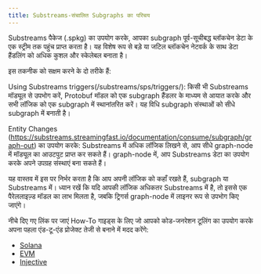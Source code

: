 ```yaml
---
title: Substreams-संचालित Subgraphs का परिचय
---
```


Substreams पैकेज (.spkg) का उपयोग करके, आपका subgraph पूर्व-सूचीबद्ध ब्लॉकचेन डेटा के एक स्ट्रीम तक पहुंच प्राप्त करता है। यह विशेष रूप से बड़े या जटिल ब्लॉकचेन नेटवर्क के साथ डेटा हैंडलिंग को अधिक कुशल और स्केलेबल बनाता है।

इस तकनीक को सक्षम करने के दो तरीके हैं:

Using Substreams triggers(/substreams/sps/triggers/): किसी भी Substreams मॉड्यूल से उपभोग करें, Protobuf मॉडल को एक subgraph हैंडलर के माध्यम से आयात करके और सभी लॉजिक को एक subgraph में स्थानांतरित करें। यह विधि subgraph संस्थाओं को सीधे subgraph में बनाती है।

Entity Changes (https://substreams.streamingfast.io/documentation/consume/subgraph/graph-out) का उपयोग करके: Substreams में अधिक लॉजिक लिखने से, आप सीधे graph-node में मॉड्यूल का आउटपुट प्राप्त कर सकते हैं। graph-node में, आप Substreams डेटा का उपयोग करके अपने उपग्रह संस्थाएं बना सकते हैं।

यह वास्तव में इस पर निर्भर करता है कि आप अपनी लॉजिक को कहाँ रखते हैं, subgraph या Substreams में। ध्यान रखें कि यदि आपकी लॉजिक अधिकतर Substreams में है, तो इससे एक पैरेललाइज़्ड मॉडल का लाभ मिलता है, जबकि ट्रिगर्स graph-node में लाइनर रूप से उपभोग किए जाएंगे।

नीचे दिए गए लिंक पर जाएं How-To गाइड्स के लिए जो आपको कोड-जनरेशन टूलिंग का उपयोग करके अपना पहला एंड-टू-एंड प्रोजेक्ट तेजी से बनाने में मदद करेंगे:

- [Solana](https://substreams.streamingfast.io/documentation/how-to-guides/solana)
- [EVM](https://substreams.streamingfast.io/documentation/how-to-guides/evm)
- [Injective](https://substreams.streamingfast.io/documentation/how-to-guides/injective)
